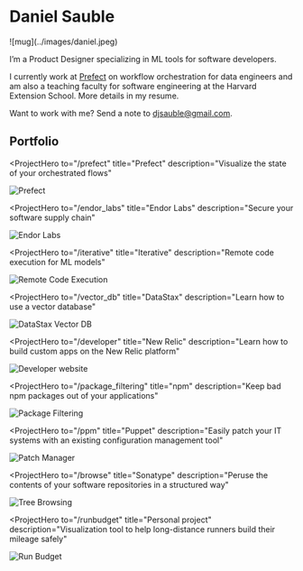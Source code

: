 

<SEO title="Home" />

# Daniel Sauble

<div class="mug">
  ![mug](../images/daniel.jpeg)
</div>

I&rsquo;m a Product Designer specializing in ML tools for software developers.

I currently work at <a href="https://prefect.io" target="_blank">Prefect</a> on workflow orchestration for data engineers and am also a teaching faculty for software engineering at the Harvard Extension School.
More details in my <Link to="/resume">resume</Link>.

Want to work with me? Send a note to <a href="mailto:djsauble@gmail.com">djsauble@gmail.com</a>.

## Portfolio

<ProjectHero
  to="/prefect"
  title="Prefect"
  description="Visualize the state of your orchestrated flows"
>
  ![Prefect](../images/prefect/13_prototype_hover_over_run.png)
</ProjectHero>

<ProjectHero
  to="/endor_labs"
  title="Endor Labs"
  description="Secure your software supply chain"
>
  ![Endor Labs](../images/endor_labs/05_dependency_graph.png)
</ProjectHero>

<ProjectHero
  to="/iterative"
  title="Iterative"
  description="Remote code execution for ML models"
>
  ![Remote Code Execution](../images/iterative/04_remote_code_execution.png)
</ProjectHero>

<ProjectHero
  to="/vector_db"
  title="DataStax"
  description="Learn how to use a vector database"
>
  ![DataStax Vector DB](../images/vector_db/01_new_landing_page.png)
</ProjectHero>

<ProjectHero
  to="/developer"
  title="New Relic"
  description="Learn how to build custom apps on the New Relic platform"
>
  ![Developer website](../images/developer/home_page_dark_mode.png)
</ProjectHero>

<ProjectHero
  to="/package_filtering"
  title="npm"
  description="Keep bad npm packages out of your applications"
>
  ![Package Filtering](../images/package_filtering/admin.png)
</ProjectHero>

<ProjectHero
  to="/ppm"
  title="Puppet"
  description="Easily patch your IT systems with an existing configuration
        management tool"
>
  ![Patch Manager](../images/ppm/patch_manager.png)
</ProjectHero>

<ProjectHero
  to="/browse"
  title="Sonatype"
  description="Peruse the contents of your software repositories in a structured way"
>
  ![Tree Browsing](../images/browse/tree_browsing.png)
</ProjectHero>

<ProjectHero
  to="/runbudget"
  title="Personal project"
  description="Visualization tool to help long-distance runners build their mileage
        safely"
>
  ![Run Budget](../images/runbudget/forrest_cruise.png)
</ProjectHero>